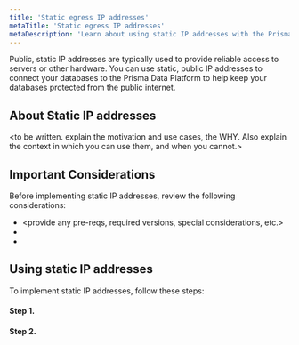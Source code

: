 ```yaml
---
title: 'Static egress IP addresses'
metaTitle: 'Static egress IP addresses'
metaDescription: 'Learn about using static IP addresses with the Prisma Data Platform'
---
```


<TopBlock>
  Public, static IP addresses are typically used to provide reliable access to
  servers or other hardware. You can use static, public IP addresses to connect
  your databases to the Prisma Data Platform to help keep your databases
  protected from the public internet.
</TopBlock>

## About Static IP addresses

<to be written. explain the motivation and use cases, the WHY. Also explain the context in which you can use them, and when you cannot.>

## Important Considerations

Before implementing static IP addresses, review the following considerations:

- <provide any pre-reqs, required versions, special considerations, etc.>
- <more>
- <more>

## Using static IP addresses

To implement static IP addresses, follow these steps:

#### Step 1. <tbw>

#### Step 2. <tbw>
